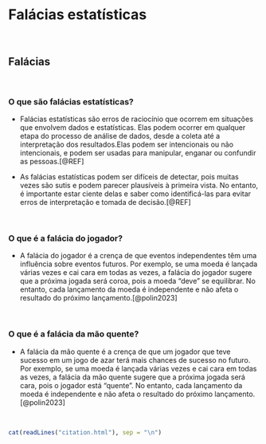 # **Falácias estatísticas** {#falacias-estatisticas}

<br>

## Falácias

<br>

### O que são falácias estatísticas?

-   Falácias estatísticas são erros de raciocínio que ocorrem em situações que envolvem dados e estatísticas. Elas podem ocorrer em qualquer etapa do processo de análise de dados, desde a coleta até a interpretação dos resultados.Elas podem ser intencionais ou não intencionais, e podem ser usadas para manipular, enganar ou confundir as pessoas.[@REF]

-   As falácias estatísticas podem ser difíceis de detectar, pois muitas vezes são sutis e podem parecer plausíveis à primeira vista. No entanto, é importante estar ciente delas e saber como identificá-las para evitar erros de interpretação e tomada de decisão.[@REF]

<br>

### O que é a falácia do jogador?

-   A falácia do jogador é a crença de que eventos independentes têm uma influência sobre eventos futuros. Por exemplo, se uma moeda é lançada várias vezes e cai cara em todas as vezes, a falácia do jogador sugere que a próxima jogada será coroa, pois a moeda "deve" se equilibrar. No entanto, cada lançamento da moeda é independente e não afeta o resultado do próximo lançamento.[@polin2023]

<br>

### O que é a falácia da mão quente?

- A falácia da mão quente é a crença de que um jogador que teve sucesso em um jogo de azar terá mais chances de sucesso no futuro. Por exemplo, se uma moeda é lançada várias vezes e cai cara em todas as vezes, a falácia da mão quente sugere que a próxima jogada será cara, pois o jogador está "quente". No entanto, cada lançamento da moeda é independente e não afeta o resultado do próximo lançamento.[@polin2023]

<br>

```r
cat(readLines("citation.html"), sep = "\n")
```

<br>
